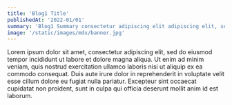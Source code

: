 ```yaml
---
title: 'Blog1 Title'
publishedAt: '2022-01/01'
summary: 'Blog1 Summary consectetur adipiscing elit adipiscing elit, sed do eiusmod tempor incididunt ut labore e Lorem ipsum dolor sit amet, consectetur adipiscing elit, sed do eiusmod tempor incididunt ut'
image: '/static/images/mdx/banner.jpg'
---
```


Lorem ipsum dolor sit amet, consectetur adipiscing elit, sed do eiusmod tempor incididunt ut labore et dolore magna aliqua. Ut enim ad minim veniam, quis nostrud exercitation ullamco laboris nisi ut aliquip ex ea commodo consequat. Duis aute irure dolor in reprehenderit in voluptate velit esse cillum dolore eu fugiat nulla pariatur. Excepteur sint occaecat cupidatat non proident, sunt in culpa qui officia deserunt mollit anim id est laborum.
